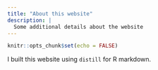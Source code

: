 ```yaml
---
title: "About this website"
description: |
  Some additional details about the website
---
```


```r
knitr::opts_chunk$set(echo = FALSE)
```

I built this website using `distill` for R markdown.
 
